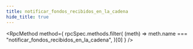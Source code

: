 ```yaml
---
title: notificar_fondos_recibidos_en_la_cadena
hide_title: true
---
```



<RpcMethod
  method={
    rpcSpec.methods.filter(
      (meth) => meth.name === "notificar_fondos_recibidos_en_la_cadena",
    )[0]
  }
/>
